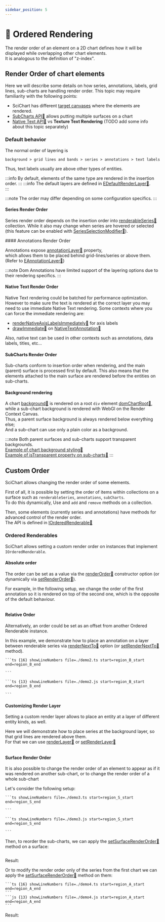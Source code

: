 ```yaml
---
sidebar_position: 5
---
```


# 🔄 Ordered Rendering

The render order of an element on a 2D chart defines how it will be displayed while overlapping other chart elements.  
It is analogous to the definition of "z-index".

## Render Order of chart elements

Here we will describe some details on how series, annotations, labels, grid lines, sub-charts are handling render order.
This topic may require familiarity with the following points:

- SciChart has different [target canvases](/docs/2d-charts/annotations-api/html-annotation/#general-annotation-layer-types-overview) where the elements are rendered.
- [SubCharts API:blue_book:](https://www.scichart.com/documentation/js/current/WhatIsTheSubChartsAPI.html) allows putting multiple surfaces on a chart
- [Native Text API:blue_book:](https://www.scichart.com/documentation/js/current/webframe.html#Native%20Text%20Api.html) vs **Texture Text Rendering** (TODO add some info about this topic separately)

### Default behavior

The normal order of layering is

```
background > grid lines and bands > series > annotations > text labels
```

Thus, text labels usually are above other types of entities.

:::info
By default, elements of the same type are rendered in the insertion order.
:::
:::info
The default layers are defined in [EDefaultRenderLayer:blue_book:](https://www.scichart.com/documentation/js/current/typedoc/enums/edefaultrenderlayer.html).  
:::

:::note
The order may differ depending on some configuration specifics.
:::

#### Series Render Order

Series render order depends on the insertion order into [renderableSeries:blue_book:](https://www.scichart.com/documentation/js/current/typedoc/classes/scichartsurface.html#renderableseries) collection.
While it also may change when series are hovered or selected (this feature can be enabled with [SeriesSelectionModifier:blue_book:](https://www.scichart.com/documentation/js/current/typedoc/classes/seriesselectionmodifier.html)).

<DemoExampleWrapper src="chart-series-selection" label="Series Selection Example" />
#### Annotations Render Order

Annotations expose [annotationLayer:blue_book:](https://www.scichart.com/documentation/js/v4/typedoc/classes/annotationbase.html#annotationlayer) property,  
which allows them to be placed behind grid-lines/series or above them.  
(Refer to [EAnnotationLayer:blue_book:](https://www.scichart.com/documentation/js/current/typedoc/enums/eannotationlayer.html))

:::note
Dom Annotations have limited support of the layering options due to their rendering specifics.
:::

<DemoExampleWrapper src="annotation-layers" label="Example of Annotations on different Layers" />

#### Native Text Render Order

Native Text rendering could be batched for performance optimization. However to make sure the text is rendered at the correct layer you may need to use immediate Native Text rendering.
Some contexts where you can force the immediate rendering are:

- [renderNativeAxisLabelsImmediately:blue_book:](https://www.scichart.com/documentation/js/current/typedoc/classes/scichartsurface.html#rendernativeaxislabelsimmediately) for axis labels
- [drawImmediate:blue_book:](https://www.scichart.com/documentation/js/v4/typedoc/interfaces/inativetextannotationoptions.html#drawimmediate) on [NativeTextAnnotation:blue_book:](https://www.scichart.com/documentation/js/current/typedoc/classes/nativetextannotation.html)

Also, native text can be used in other contexts such as annotations, data labels, titles, etc...

#### SubCharts Render Order

Sub-charts conform to insertion order when rendering, and the main (parent) surface is processed first by default.
This also means that the elements attached to the main surface are rendered before the entities on sub-charts.

#### Background rendering

A chart [background:blue_book:](https://www.scichart.com/documentation/js/current/typedoc/classes/scichartsurface.html#background) is rendered on a root `div` element [domChartRoot:blue_book:](https://www.scichart.com/documentation/js/v4/typedoc/classes/scichartsurface.html#domchartroot),
while a sub-chart background is rendered with WebGl on the Render Context Canvas.  
Thus, a parent surface background is always rendered below everything else;  
And a sub-chart can use only a plain color as a background.

:::note
Both parent surfaces and sub-charts support transparent backgrounds.  
[Example of chart background styling:blue_book:](https://www.scichart.com/documentation/js/current/webframe.html#Chart%20Styling%20-%20Images%20in%20Background.html)  
[Example of isTransparent property on sub-charts:blue_book:](https://www.scichart.com/documentation/js/current/webframe.html#SubSurfaceTransparency.html)
:::

## Custom Order

SciChart allows changing the render order of some elements.

First of all, it is possible by setting the order of items within collections on a surface such as `renderableSeries`, `annotations`, `subCharts`.  
To do this dynamically, Use and `add` and `remove` methods on a collection.

Then, some elements (currently series and annotations) have methods for advanced control of the render order.  
The API is defined in [IOrderedRenderable:blue_book:](https://www.scichart.com/documentation/js/v4/typedoc/classes/orderedrenderable.html)

### Ordered Renderables

SciChart allows setting a custom render order on instances that implement `IOrderedRenderable`.

#### Absolute order

The order can be set as a value via the [renderOrder:blue_book:](https://www.scichart.com/documentation/js/v4/typedoc/interfaces/iannotationbaseoptions.html#renderorder) constructor option (or dynamically via [setRenderOrder:blue_book:](https://www.scichart.com/documentation/js/v4/typedoc/interfaces/iorderedrenderable.html#setrenderorder)).

For example, in the following setup, we change the order of the first annotation so it is rendered on top of the second one, which is the opposite of the default behaviour.

<LiveDocSnippet name="demo1" />

```ts {12} showLineNumbers file=./demo1.ts start=region_A_start end=region_A_end

```

#### Relative Order

Alternatively, an order could be set as an offset from another Ordered Renderable instance.

In this example, we demonstrate how to place an annotation on a layer between renderable series via [renderNextTo:blue_book:](https://www.scichart.com/documentation/js/v4/typedoc/interfaces/iannotationbaseoptions.html#rendernextto) option
(or [setRenderNextTo:blue_book:](https://www.scichart.com/documentation/js/v4/typedoc/classes/annotationbase.html#setrendernextto) method).

<LiveDocSnippet name="demo2" />

<CodeSnippetBlock>

    ```ts {16} showLineNumbers file=./demo2.ts start=region_B_start end=region_B_end

    ```

    ```ts {13} showLineNumbers file=./demo2.js start=region_B_start end=region_B_end

    ```

</CodeSnippetBlock>

#### Customizing Render Layer

Setting a custom render layer allows to place an entity at a layer of different entity kinds, as well.

Here we will demonstrate how to place series at the background layer, so that grid lines are rendered above them.  
For that we can use [renderLayer:blue_book:](https://www.scichart.com/documentation/js/v4/typedoc/interfaces/ibaserenderableseriesoptions.html#renderlayer) or [setRenderLayer:blue_book:](https://www.scichart.com/documentation/js/v4/typedoc/classes/baserenderableseries.html#setrenderlayer)

<LiveDocSnippet name="demo5" />

```ts {2} showLineNumbers file=./demo5.ts start=region_B_start end=region_B_end

```

#### Surface Render Order

It is also possible to change the render order of an element to appear as if it was rendered on another sub-chart,
or to change the render order of a whole sub-chart

Let's consider the following setup:

<CodeSnippetBlock>

    ```ts showLineNumbers file=./demo3.ts start=region_S_start end=region_S_end

    ```

    ```ts showLineNumbers file=./demo3.js start=region_S_start end=region_S_end

    ```

</CodeSnippetBlock>

Then, to reorder the sub-charts, we can apply the [setSurfaceRenderOrder:blue_book:](https://www.scichart.com/documentation/js/v4/typedoc/classes/scichartsurface.html#setsurfacerenderorder) method on a surface:

```ts {13} showLineNumbers file=./demo3.js start=region_A_start end=region_A_end

```

Result:

<LiveDocSnippet name="demo3" />

Or to modify the render order only of the series from the first chart we can apply the [setSurfaceRenderOrder:blue_book:](https://www.scichart.com/documentation/js/v4/typedoc/classes/baserenderableseries.html#setsurfacerenderorder) method on them:

<CodeSnippetBlock>

    ```ts {16} showLineNumbers file=./demo4.ts start=region_A_start end=region_A_end
    ```
    ```js {13} showLineNumbers file=./demo4.js start=region_A_start end=region_A_end
    ```

</CodeSnippetBlock>

Result:

<LiveDocSnippet name="demo4" />
